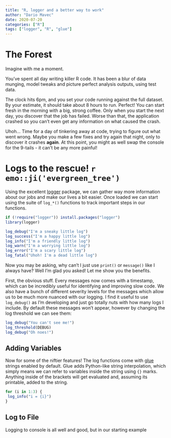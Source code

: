 ```yaml
---
title: "R, logger and a better way to work"
author: "Dario Mavec"
date: 2020-07-20
categories: ["R"]
tags: ["logger", "R", "glue"]
---
```


# The Forest

Imagine with me a moment.

You've spent all day writing killer R code. It has been a blur of data munging, model tweaks and picture perfect analysis outputs, using test data.

The clock hits 6pm, and you set your code running against the full dataset. By your estimate, it should take about 8 hours to run. Perfect! You can start fresh in the morning with a big, strong coffee. Only when you start the next day, you discover that the job has failed. Worse than that, the application crashed so you can't even get any information on what caused the crash.

Uhoh... Time for a day of tinkering away at code, trying to figure out what went wrong. Maybe you make a few fixes and try again that night, only to discover it crashes **again**. At this point, you might as well swap the console for the 9-tails - it can't be any more painful!

# Logs to the rescue! `r emo::ji('evergreen_tree')`

Using the excellent [logger](https://github.com/daroczig/logger) package, we can gather way more information about our jobs and make our lives a bit easier. Once loaded we can start using the suite of `log_*()` functions to track important steps in our functions.

```r
if (!require("logger")) install.packages("logger")
library(logger)

log_debug("I'm a sneaky little log")
log_success("I'm a happy little log")
log_info("I'm a friendly little log")
log_warn("I'm a worrying little log")
log_error("I'm a scary little log")
log_fatal("Uhoh! I'm a dead little log")
```
Now you may be asking, why can't I just use `print()` or `message()` like I always have? Well I'm glad you asked! Let me show you the benefits.

First, the obvious stuff. Every messages now comes with a timestamp, which can be incredibly useful for identifying and improving slow code. We also have a bunch of different severity levels for the messages which allow us to be much more nuanced with our logging. I find it useful to use `log_debug()` as I'm developing and just go totally nuts with how many logs I include. By default these messages won't appear, however by changing the log threshold we can see them:

```r
log_debug("You can't see me!")
log_threshold(DEBUG)
log_debug("Oh noes!")
```

## Adding Variables

Now for some of the niftier features! The log functions come with [glue](https://github.com/tidyverse/glue) strings enabled by default. Glue adds Python-like string interpolation, which simply means we can refer to variables inside the string using `{}` marks. Anything inside of the brackets will get evaluated and, assuming its printable, added to the string.

```r
for (i in 1:3) {
 log_info("i = {i}") 
}
```

## Log to File

Logging to console is all well and good, but in our starting example

